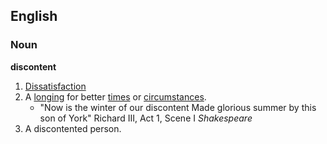 ==English==
===Noun===
'''discontent'''
#[[Dissatisfaction]]
#A [[longing]] for better [[times]] or [[circumstance]]s.
#*"Now is the winter of our discontent Made glorious summer by this son of York" Richard III, Act 1, Scene I ''Shakespeare''
#A discontented person.